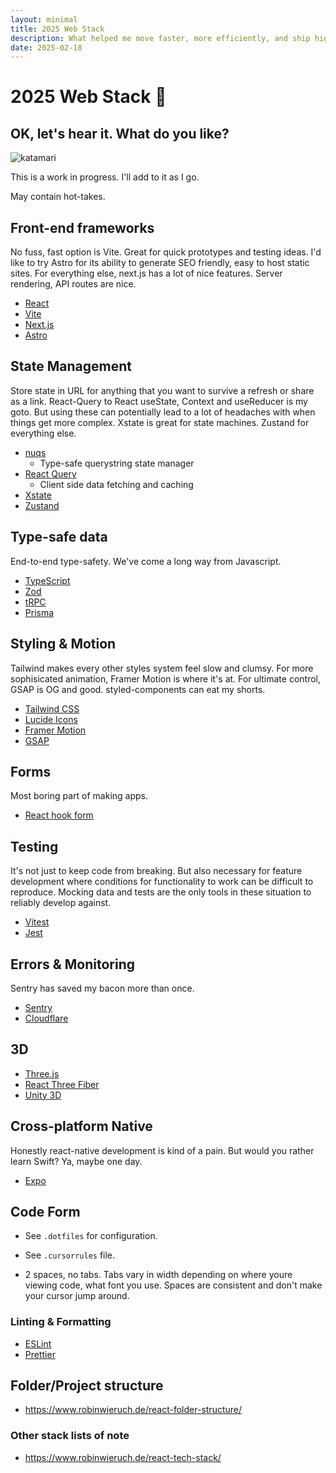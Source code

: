 ```yaml
---
layout: minimal
title: 2025 Web Stack
description: What helped me move faster, more efficiently, and ship higher quality products in the last year. Here is the tech and patterns I would choose when starting my next project.
date: 2025-02-18
---
```



# 2025 Web Stack 🥞

## OK, let's hear it. What do you like?

<img src={katamari} alt="katamari" />

This is a work in progress. I'll add to it as I go.

May contain hot-takes.

## Front-end frameworks

No fuss, fast option is Vite. Great for quick prototypes and testing ideas. I'd like to try Astro for its ability to generate SEO friendly, easy to host static sites. For everything else, next.js has a lot of nice features. Server rendering, API routes are nice.

- [React](https://reactjs.org/)
- [Vite](https://vitejs.dev/)
- [Next.js](https://nextjs.org/)
- [Astro](https://astro.build/)

## State Management

Store state in URL for anything that you want to survive a refresh or share as a link. React-Query to
React useState, Context and useReducer is my goto. But using these can potentially lead to a lot of headaches with when things get more complex. Xstate is great for state machines. Zustand for everything else.

- [nuqs](https://nuqs.47ng.com/)
  - Type-safe querystring state manager
- [React Query](https://tanstack.com/query)
  - Client side data fetching and caching
- [Xstate](https://xstate.js.org/)
- [Zustand](https://zustand.docs.pmnd.rs/)

## Type-safe data

End-to-end type-safety. We've come a long way from Javascript.

- [TypeScript](https://www.typescriptlang.org/)
- [Zod](https://zod.dev/)
- [tRPC](https://trpc.io/)
- [Prisma](https://www.prisma.io/)

## Styling & Motion

Tailwind makes every other styles system feel slow and clumsy. For more sophisicated animation, Framer Motion is where it's at. For ultimate control, GSAP is OG and good. styled-components can eat my shorts.

- [Tailwind CSS](https://tailwindcss.com/)
- [Lucide Icons](https://lucide.dev/icons/)
- [Framer Motion](https://www.framer.com/motion/)
- [GSAP](https://greensock.com/gsap/)

## Forms

Most boring part of making apps.

- [React hook form](https://react-hook-form.com/)

## Testing

It's not just to keep code from breaking. But also necessary for feature development where conditions for functionality to work can be difficult to reproduce. Mocking data and tests are the only tools in these situation to reliably develop against.

- [Vitest](https://vitest.dev/)
- [Jest](https://jestjs.io/)

## Errors & Monitoring

Sentry has saved my bacon more than once.

- [Sentry](https://sentry.io/)
- [Cloudflare](https://cloudflare.com/)

## 3D

- [Three.js](https://threejs.org/)
- [React Three Fiber](https://docs.pmnd.rs/react-three-fiber/getting-started/introduction)
- [Unity 3D](https://unity.com/)

## Cross-platform Native

Honestly react-native development is kind of a pain. But would you rather learn Swift? Ya, maybe one day.

- [Expo](https://expo.dev/)

## Code Form

- See `.dotfiles` for configuration.
- See `.cursorrules` file.

- 2 spaces, no tabs.
  Tabs vary in width depending on where youre viewing code, what font you use. Spaces are consistent and don't make your cursor jump around.

### Linting & Formatting

- [ESLint](https://eslint.org/)
- [Prettier](https://prettier.io/)

## Folder/Project structure

- https://www.robinwieruch.de/react-folder-structure/

### Other stack lists of note

- https://www.robinwieruch.de/react-tech-stack/
